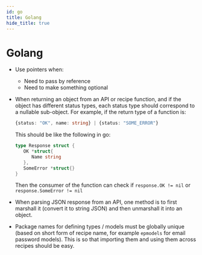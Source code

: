 ```yaml
---
id: go
title: Golang
hide_title: true
---
```


# Golang

- Use pointers when:
   - Need to pass by reference
   - Need to make something optional

- When returning an object from an API or recipe function, and if the object has different status types, each status type should correspond to a nullable sub-object. For example, if the return type of a function is:
   ```ts
   {status: "OK", name: string} | {status: "SOME_ERROR"}
   ```
   This should be like the following in go:
   ```go
   type Response struct {
      OK *struct{
         Name string
      },
      SomeError *struct{}
   }
   ```
   Then the consumer of the function can check if `response.OK != nil` or `response.SomeError != nil`

- When parsing JSON response from an API, one method is to first marshall it (convert it to string JSON) and then unmarshall it into an object.

- Package names for defining types / models must be globally unique (based on short form of recipe name, for example `epmodels` for email password models). This is so that importing them and using them across recipes should be easy.